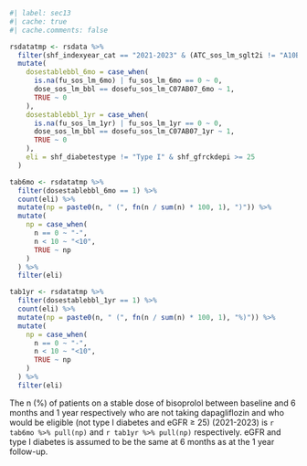 
```r
#| label: sec13
#| cache: true
#| cache.comments: false

rsdatatmp <- rsdata %>%
  filter(shf_indexyear_cat == "2021-2023" & (ATC_sos_lm_sglt2i != "A10BK01" | sos_lm_sglt2i == "No") & ATC_sos_lm_bbl == "C07AB07" & !is.na(shf_diabetestype) & !is.na(shf_gfrckdepi)) %>%
  mutate(
    dosestablebbl_6mo = case_when(
      is.na(fu_sos_lm_6mo) | fu_sos_lm_6mo == 0 ~ 0,
      dose_sos_lm_bbl == dosefu_sos_lm_C07AB07_6mo ~ 1,
      TRUE ~ 0
    ),
    dosestablebbl_1yr = case_when(
      is.na(fu_sos_lm_1yr) | fu_sos_lm_1yr == 0 ~ 0,
      dose_sos_lm_bbl == dosefu_sos_lm_C07AB07_1yr ~ 1,
      TRUE ~ 0
    ),
    eli = shf_diabetestype != "Type I" & shf_gfrckdepi >= 25
  )

tab6mo <- rsdatatmp %>%
  filter(dosestablebbl_6mo == 1) %>%
  count(eli) %>%
  mutate(np = paste0(n, " (", fn(n / sum(n) * 100, 1), ")")) %>%
  mutate(
    np = case_when(
      n == 0 ~ "-",
      n < 10 ~ "<10",
      TRUE ~ np
    )
  ) %>%
  filter(eli)

tab1yr <- rsdatatmp %>%
  filter(dosestablebbl_1yr == 1) %>%
  count(eli) %>%
  mutate(np = paste0(n, " (", fn(n / sum(n) * 100, 1), "%)")) %>%
  mutate(
    np = case_when(
      n == 0 ~ "-",
      n < 10 ~ "<10",
      TRUE ~ np
    )
  ) %>%
  filter(eli)
```

The n (%) of patients on a stable dose of bisoprolol between baseline and 6 months and 1 year respectively
who are not taking dapagliflozin and who would be eligible (not type I diabetes and eGFR $\ge$ 25) (2021-2023) is `r tab6mo %>% pull(np)` and `r tab1yr %>% pull(np)` respectively. eGFR and type I diabetes is assumed to be the same at 6 months as at the 1 year follow-up. 
